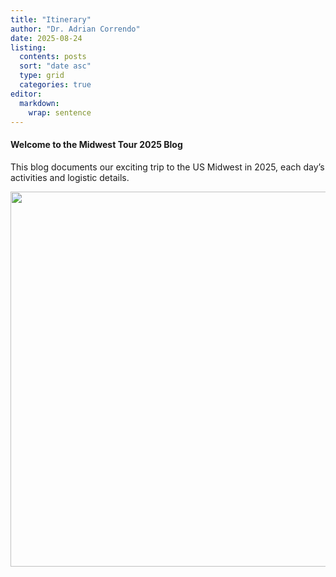```yaml
---
title: "Itinerary"
author: "Dr. Adrian Correndo"
date: 2025-08-24
listing:
  contents: posts
  sort: "date asc"
  type: grid
  categories: true
editor: 
  markdown: 
    wrap: sentence
---
```


#### Welcome to the Midwest Tour 2025 Blog

This blog documents our exciting trip to the US Midwest in 2025, each day's activities and logistic details.

![](uog.png){width="600"}
